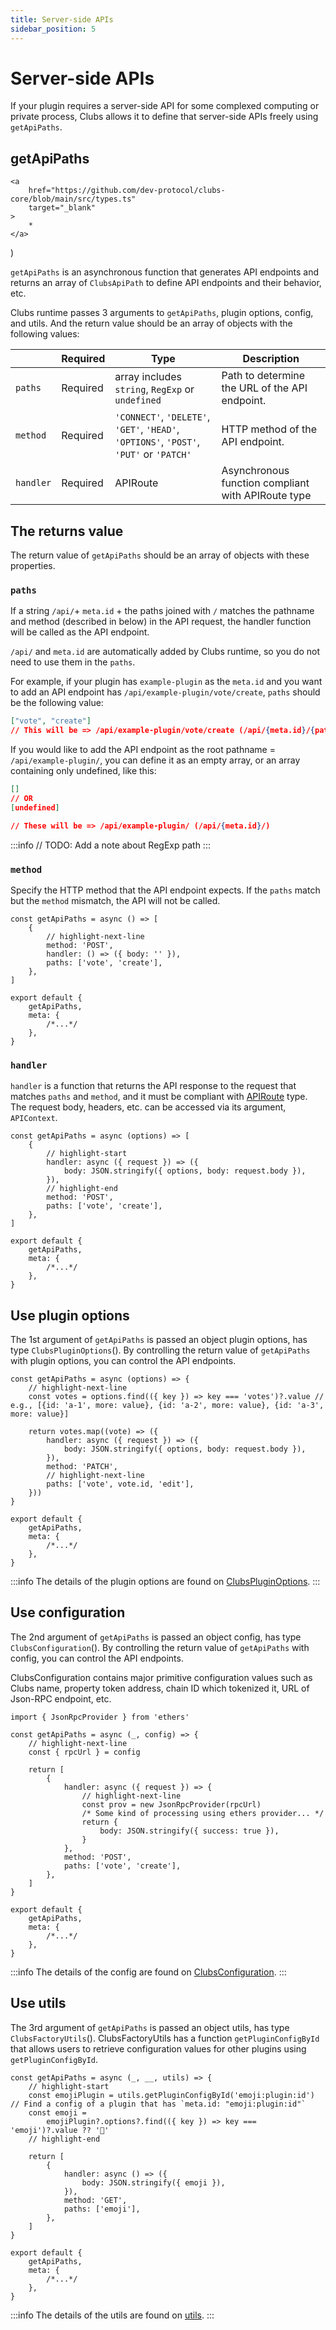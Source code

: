 ```yaml
---
title: Server-side APIs
sidebar_position: 5
---
```


# Server-side APIs

If your plugin requires a server-side API for some complexed computing or private process, Clubs allows it to define that server-side APIs freely using `getApiPaths`.

## getApiPaths

	<a
		href="https://github.com/dev-protocol/clubs-core/blob/main/src/types.ts"
		target="_blank"
	>
		*
	</a>
)

`getApiPaths` is an asynchronous function that generates API endpoints and returns an array of `ClubsApiPath` to define API endpoints and their behavior, etc.

Clubs runtime passes 3 arguments to `getApiPaths`, plugin options, config, and utils. And the return value should be an array of objects with the following values:

|           | Required | Type                                                                                    | Description                                        |
| --------- | -------- | --------------------------------------------------------------------------------------- | -------------------------------------------------- |
| `paths`   | Required | array includes `string`, `RegExp` or `undefined`                                        | Path to determine the URL of the API endpoint.     |
| `method`  | Required | `'CONNECT'`, `'DELETE'`, `'GET'`, `'HEAD'`, `'OPTIONS'`, `'POST'`, `'PUT'` or `'PATCH'` | HTTP method of the API endpoint.                   |
| `handler` | Required | APIRoute                                                                                | Asynchronous function compliant with APIRoute type |

## The returns value

The return value of `getApiPaths` should be an array of objects with these properties.

### `paths`

If a string `/api/`+ `meta.id` + the paths joined with `/` matches the pathname and method (described in below) in the API request, the handler function will be called as the API endpoint.

`/api/` and `meta.id` are automatically added by Clubs runtime, so you do not need to use them in the `paths`.

For example, if your plugin has `example-plugin` as the `meta.id` and you want to add an API endpoint has `/api/example-plugin/vote/create`, `paths` should be the following value:

```json
["vote", "create"]
// This will be => /api/example-plugin/vote/create (/api/{meta.id}/{paths joined with `/`})
```

If you would like to add the API endpoint as the root pathname = `/api/example-plugin/`, you can define it as an empty array, or an array containing only undefined, like this:

```json
[]
// OR
[undefined]

// These will be => /api/example-plugin/ (/api/{meta.id}/)
```

:::info
// TODO: Add a note about RegExp path
:::

### `method`

Specify the HTTP method that the API endpoint expects. If the `paths` match but the `method` mismatch, the API will not be called.

```tsx title="/src/index.ts"
const getApiPaths = async () => [
	{
		// highlight-next-line
		method: 'POST',
		handler: () => ({ body: '' }),
		paths: ['vote', 'create'],
	},
]

export default {
	getApiPaths,
	meta: {
		/*...*/
	},
}
```

### `handler`

`handler` is a function that returns the API response to the request that matches `paths` and `method`, and it must be compliant with [APIRoute](https://github.com/withastro/astro/blob/main/packages/astro/src/@types/astro.ts) type. The request body, headers, etc. can be accessed via its argument, `APIContext`.

```tsx title="/src/index.ts"
const getApiPaths = async (options) => [
	{
		// highlight-start
		handler: async ({ request }) => ({
			body: JSON.stringify({ options, body: request.body }),
		}),
		// highlight-end
		method: 'POST',
		paths: ['vote', 'create'],
	},
]

export default {
	getApiPaths,
	meta: {
		/*...*/
	},
}
```

## Use plugin options

The 1st argument of `getApiPaths` is passed an object plugin options, has type `ClubsPluginOptions`(<Types />). By controlling the return value of `getApiPaths` with plugin options, you can control the API endpoints.

```tsx title="/src/index.ts"
const getApiPaths = async (options) => {
	// highlight-next-line
	const votes = options.find(({ key }) => key === 'votes')?.value // e.g., [{id: 'a-1', more: value}, {id: 'a-2', more: value}, {id: 'a-3', more: value}]

	return votes.map((vote) => ({
		handler: async ({ request }) => ({
			body: JSON.stringify({ options, body: request.body }),
		}),
		method: 'PATCH',
		// highlight-next-line
		paths: ['vote', vote.id, 'edit'],
	}))
}

export default {
	getApiPaths,
	meta: {
		/*...*/
	},
}
```

:::info
The details of the plugin options are found on [ClubsPluginOptions](../reference/plugin-options).
:::

## Use configuration

The 2nd argument of `getApiPaths` is passed an object config, has type `ClubsConfiguration`(<Types />). By controlling the return value of `getApiPaths` with config, you can control the API endpoints.

ClubsConfiguration contains major primitive configuration values such as Clubs name, property token address, chain ID which tokenized it, URL of Json-RPC endpoint, etc.

```tsx title="/src/index.ts"
import { JsonRpcProvider } from 'ethers'

const getApiPaths = async (_, config) => {
	// highlight-next-line
	const { rpcUrl } = config

	return [
		{
			handler: async ({ request }) => {
				// highlight-next-line
				const prov = new JsonRpcProvider(rpcUrl)
				/* Some kind of processing using ethers provider... */
				return {
					body: JSON.stringify({ success: true }),
				}
			},
			method: 'POST',
			paths: ['vote', 'create'],
		},
	]
}

export default {
	getApiPaths,
	meta: {
		/*...*/
	},
}
```

:::info
The details of the config are found on [ClubsConfiguration](../reference/configuration).
:::

## Use utils

The 3rd argument of `getApiPaths` is passed an object utils, has type `ClubsFactoryUtils`(<Types />). ClubsFactoryUtils has a function `getPluginConfigById` that allows users to retrieve configuration values for other plugins using `getPluginConfigById`.

```tsx title="/src/index.ts"
const getApiPaths = async (_, __, utils) => {
	// highlight-start
	const emojiPlugin = utils.getPluginConfigById('emoji:plugin:id') // Find a config of a plugin that has `meta.id: "emoji:plugin:id"`
	const emoji =
		emojiPlugin?.options?.find(({ key }) => key === 'emoji')?.value ?? '🦄'
	// highlight-end

	return [
		{
			handler: async () => ({
				body: JSON.stringify({ emoji }),
			}),
			method: 'GET',
			paths: ['emoji'],
		},
	]
}

export default {
	getApiPaths,
	meta: {
		/*...*/
	},
}
```

:::info
The details of the utils are found on [utils](../reference/utils).
:::
